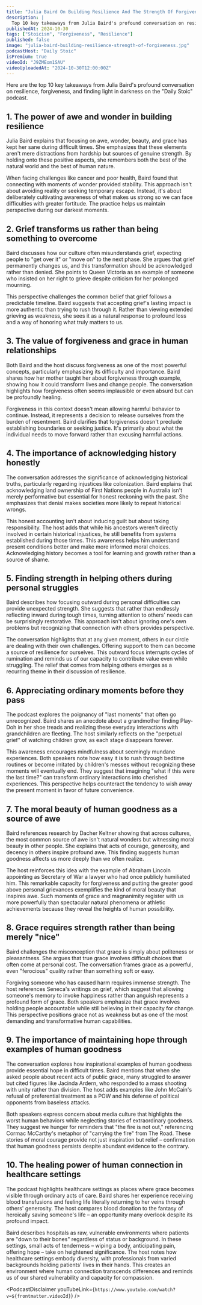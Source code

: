 ```yaml
---
title: "Julia Baird On Building Resilience And The Strength Of Forgiveness"
description: |
  Top 10 key takeaways from Julia Baird's profound conversation on resilience, forgiveness, and finding light in darkness on the "Daily Stoic" podcast.
publishedAt: 2024-10-30
tags: ["Stoicism", "Forgiveness", "Resilience"]
published: false
image: "julia-baird-building-resilience-strength-of-forgiveness.jpg"
podcastHost: "Daily Stoic"
isPremium: true
videoId: "J9ZMEom1SAU"
videoUploadedAt: "2024-10-30T12:00:00Z"
---
```



<PodcastSummaryPageLayout frontmatter={frontmatter}>

Here are the top 10 key takeaways from Julia Baird's profound conversation on resilience, forgiveness, and finding light in darkness on the "Daily Stoic" podcast.

## 1. The power of awe and wonder in building resilience

Julia Baird explains that focusing on awe, wonder, beauty, and grace has kept her sane during difficult times. She emphasizes that these elements aren't mere distractions from hardship but sources of genuine strength. By holding onto these positive aspects, she remembers both the best of the natural world and the best of human nature.

When facing challenges like cancer and poor health, Baird found that connecting with moments of wonder provided stability. This approach isn't about avoiding reality or seeking temporary escape. Instead, it's about deliberately cultivating awareness of what makes us strong so we can face difficulties with greater fortitude. The practice helps us maintain perspective during our darkest moments.

## 2. Grief transforms us rather than being something to overcome

Baird discusses how our culture often misunderstands grief, expecting people to "get over it" or "move on" to the next phase. She argues that grief permanently changes us, and this transformation should be acknowledged rather than denied. She points to Queen Victoria as an example of someone who insisted on her right to grieve despite criticism for her prolonged mourning.

This perspective challenges the common belief that grief follows a predictable timeline. Baird suggests that accepting grief's lasting impact is more authentic than trying to rush through it. Rather than viewing extended grieving as weakness, she sees it as a natural response to profound loss and a way of honoring what truly matters to us.

## 3. The value of forgiveness and grace in human relationships

Both Baird and the host discuss forgiveness as one of the most powerful concepts, particularly emphasizing its difficulty and importance. Baird shares how her mother taught her about forgiveness through example, showing how it could transform lives and change people. The conversation highlights how forgiveness often seems implausible or even absurd but can be profoundly healing.

Forgiveness in this context doesn't mean allowing harmful behavior to continue. Instead, it represents a decision to release ourselves from the burden of resentment. Baird clarifies that forgiveness doesn't preclude establishing boundaries or seeking justice. It's primarily about what the individual needs to move forward rather than excusing harmful actions.

## 4. The importance of acknowledging history honestly

The conversation addresses the significance of acknowledging historical truths, particularly regarding injustices like colonization. Baird explains that acknowledging land ownership of First Nations people in Australia isn't merely performative but essential for honest reckoning with the past. She emphasizes that denial makes societies more likely to repeat historical wrongs.

This honest accounting isn't about inducing guilt but about taking responsibility. The host adds that while his ancestors weren't directly involved in certain historical injustices, he still benefits from systems established during those times. This awareness helps him understand present conditions better and make more informed moral choices. Acknowledging history becomes a tool for learning and growth rather than a source of shame.

## 5. Finding strength in helping others during personal struggles

Baird describes how focusing outward during personal difficulties can provide unexpected strength. She suggests that rather than endlessly reflecting inward during tough times, turning attention to others' needs can be surprisingly restorative. This approach isn't about ignoring one's own problems but recognizing that connection with others provides perspective.

The conversation highlights that at any given moment, others in our circle are dealing with their own challenges. Offering support to them can become a source of resilience for ourselves. This outward focus interrupts cycles of rumination and reminds us of our capacity to contribute value even while struggling. The relief that comes from helping others emerges as a recurring theme in their discussion of resilience.

## 6. Appreciating ordinary moments before they pass

The podcast explores the poignancy of "last moments" that often go unrecognized. Baird shares an anecdote about a grandmother finding Play-Doh in her shoe treads and realizing these everyday interactions with grandchildren are fleeting. The host similarly reflects on the "perpetual grief" of watching children grow, as each stage disappears forever.

This awareness encourages mindfulness about seemingly mundane experiences. Both speakers note how easy it is to rush through bedtime routines or become irritated by children's messes without recognizing these moments will eventually end. They suggest that imagining "what if this were the last time?" can transform ordinary interactions into cherished experiences. This perspective helps counteract the tendency to wish away the present moment in favor of future convenience.

## 7. The moral beauty of human goodness as a source of awe

Baird references research by Dacher Keltner showing that across cultures, the most common source of awe isn't natural wonders but witnessing moral beauty in other people. She explains that acts of courage, generosity, and decency in others inspire profound awe. This finding suggests human goodness affects us more deeply than we often realize.

The host reinforces this idea with the example of Abraham Lincoln appointing as Secretary of War a lawyer who had once publicly humiliated him. This remarkable capacity for forgiveness and putting the greater good above personal grievances exemplifies the kind of moral beauty that inspires awe. Such moments of grace and magnanimity register with us more powerfully than spectacular natural phenomena or athletic achievements because they reveal the heights of human possibility.

## 8. Grace requires strength rather than being merely "nice"

Baird challenges the misconception that grace is simply about politeness or pleasantness. She argues that true grace involves difficult choices that often come at personal cost. The conversation frames grace as a powerful, even "ferocious" quality rather than something soft or easy.

Forgiving someone who has caused harm requires immense strength. The host references Seneca's writings on grief, which suggest that allowing someone's memory to invoke happiness rather than anguish represents a profound form of grace. Both speakers emphasize that grace involves holding people accountable while still believing in their capacity for change. This perspective positions grace not as weakness but as one of the most demanding and transformative human capabilities.

## 9. The importance of maintaining hope through examples of human goodness

The conversation explores how inspirational examples of human goodness provide essential hope in difficult times. Baird mentions that when she asked people about recent acts of public grace, many struggled to answer but cited figures like Jacinda Ardern, who responded to a mass shooting with unity rather than division. The host adds examples like John McCain's refusal of preferential treatment as a POW and his defense of political opponents from baseless attacks.

Both speakers express concern about media culture that highlights the worst human behaviors while neglecting stories of extraordinary goodness. They suggest we hunger for reminders that "the fire is not out," referencing Cormac McCarthy's metaphor of "carrying the fire" from The Road. These stories of moral courage provide not just inspiration but relief – confirmation that human goodness persists despite abundant evidence to the contrary.

## 10. The healing power of human connection in healthcare settings

The podcast highlights healthcare settings as places where grace becomes visible through ordinary acts of care. Baird shares her experience receiving blood transfusions and feeling life literally returning to her veins through others' generosity. The host compares blood donation to the fantasy of heroically saving someone's life – an opportunity many overlook despite its profound impact.

Baird describes hospitals as raw, vulnerable environments where patients are "down to their bones" regardless of status or background. In these settings, small acts of tenderness – wiping a body, anticipating pain, offering hope – take on heightened significance. The host notes how healthcare settings embody diversity, with professionals from varied backgrounds holding patients' lives in their hands. This creates an environment where human connection transcends differences and reminds us of our shared vulnerability and capacity for compassion.

<PodcastDisclaimer
  youTubeLink={`https://www.youtube.com/watch?v=${frontmatter.videoId}`}
/>

</PodcastSummaryPageLayout>
